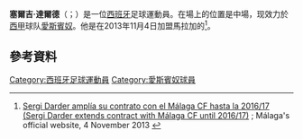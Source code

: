 {{noteTA
|G1=Football
|G2=uefa
|1=zh-hans:达尔德尔;zh-hk:達特;zh-hant:達爾德;
}}
{{Infobox football biography
| name = 塞爾吉·達特<br>Sergi Darder
| image = OL-Zenit (3).jpg
| caption = 
| fullname = Sergi Darder Moll
| birth_date = {{Birth date and age|1993|12|22|df=y}}
| birth_place = [[西班牙|西班牙]][[阿尔塔_(巴利阿里群岛)|阿爾塔]]
| height = {{convert|1.80|m|ftin|0|abbr=on}}
| position = [[中場|中場]]
| currentclub = [[皇家西班牙人體育俱樂部|愛斯賓奴]]
| clubnumber = 10
| youthyears1 = 1996–1997 | youthclubs1 = Artà
| youthyears2 = 1997–2007 | youthclubs2 = CE Manacor
| youthyears3 = 2007–2011 | youthclubs3 = RCD Espanyol
| years1 = 2011–2012 | clubs1 = Espanyol B | caps1 = 36 | goals1 = 2
| years2 = 2012–2013 | clubs2 = cMálaga B | caps2 = 37 | goals2 = 1
| years3 = 2013–2015 | clubs3 = [[马拉加足球俱乐部|馬拉加]] | caps3 = 64 | goals3 = 6
| years4 = 2015–2018 | clubs4 = [[奥林匹克里昂|里昂]] | caps4 = 52 | goals4 = 3
| years5 = 2017–2018 | clubs5 = → [[皇家西班牙人體育俱樂部|愛斯賓奴]] (loan) | caps5 = 35 | goals5 = 1
| years6 = 2018– | clubs6 = [[皇家西班牙人體育俱樂部|愛斯賓奴]] | caps6 = 24 | goals6 = 2
| nationalyears1 = 2010 | nationalteam1 = [[西班牙U17|西班牙U17]] | nationalcaps1 = 7 | nationalgoals1 = 0
| nationalyears2 = 2011 | nationalteam2 = [[西班牙U18|西班牙U18]] | nationalcaps2 = 2 | nationalgoals2 = 0
| nationalyears3 = 2013–2014 | nationalteam3 = [[西班牙21歲以下國家足球隊|西班牙U21]] | nationalcaps3 = 3 | nationalgoals3 = 0
| club-update = 2 March 2019
| nationalteam-update = 9 September 2014
}}

'''塞爾吉·達爾德'''（{{lang-es|Sergi Darder}}；{{bd|1993年|12月22日}}）是一位[[西班牙|西班牙]]足球運動員。在場上的位置是中場，现效力於[[西班牙足球甲级联赛|西甲]]球队[[皇家西班牙人體育俱樂部|愛斯賓奴]]。他是在2013年11月4日加盟馬拉加的<ref>[http://www.malagacf.com/es/noticia/sergi-darder-amplia-su-contrato-malaga-cf-201617/70590 Sergi Darder amplía su contrato con el Málaga CF hasta la 2016/17 (Sergi Darder extends contract with Málaga CF until 2016/17)] {{Wayback|url=http://www.malagacf.com/es/noticia/sergi-darder-amplia-su-contrato-malaga-cf-201617/70590 |date=20140216191032 }}; Málaga's official website, 4 November 2013 {{es icon}}</ref>。

==參考資料==
{{Reflist}}

{{皇家愛斯賓奴體育會球員名單}}
{{DEFAULTSORT: Darder, Sergi}}
[[Category:西班牙足球運動員|Category:西班牙足球運動員]]
[[Category:愛斯賓奴球員|Category:愛斯賓奴球員]]